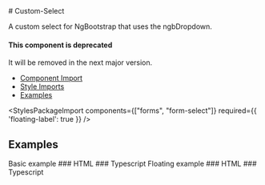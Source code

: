 
<Meta of={CustomSelectStories} />

<div className="docs-title">
  # Custom-Select

  <nav>
    <link-design of={JSON.stringify(CustomSelectStories)}></link-design>
    <PostComponentDemoLink component="custom-select" />
  </nav>
</div>

<p className="lead">A custom select for NgBootstrap that uses the ngbDropdown.</p>

<PostAlert type="warning">
  <h4 slot="heading">This component is deprecated</h4>
  <p>It will be removed in the next major version.</p>
</PostAlert>

<ul>
  <li>
    <a href="#component-import" target="_self">Component Import</a>
  </li>
  <li>
    <a href="#style-imports" target="_self">Style Imports</a>
  </li>
  <li>
    <a href="#examples" target="_self">Examples</a>
  </li>
</ul>

<NgbComponentImport component="dropdown"/>

<StylesPackageImport components={["forms", "form-select"]}
                     required={{ 'floating-label': true }} />

## Examples

<PostTabs>
  <PostTabHeader slot="tabs" panel="sampleBasic">Basic example</PostTabHeader>
  <PostTabPanel name="sampleBasic">
    ### HTML
    <Source code={SampleBasicHTML} language="html" />
    ### Typescript
    <Source code={SampleBasicTS} language="typescript"/>
  </PostTabPanel>
  <PostTabHeader slot="tabs" panel="sampleFloating">Floating example</PostTabHeader>
  <PostTabPanel name="sampleFloating">
    ### HTML
    <Source code={SampleFloatingHTML} language="html" />
    ### Typescript
    <Source code={SampleFloatingTS} language="typescript"/>
  </PostTabPanel>
</PostTabs>

